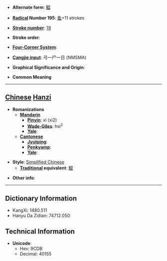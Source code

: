 * '''Alternate form''': [[鰼]]

* '''[[Wiktionary:Chinese radical index| Radical]] Number 195''': [[Wiktionary:Chinese radical index 鱼|鱼]]+11 strokes

* '''[[Wiktionary:Chinese total strokes index|Stroke number]]''': [[Wiktionary:Chinese total strokes index 19|19]]

* '''Stroke order''': 

* '''[[Wiktionary:Chinese four corner index|Four-Corner System]]''': 

* '''[[Wiktionary:Chinese Cangjie index|Cangjie input]]''': 弓一尸一日 (NMSMA)

* '''Graphical Significance and Origin''': 

* '''Common Meaning'''

----

== [[Chinese]] [[Hanzi]] ==

* '''Romanizations'''
** '''[[Mandarin]]'''
*** '''[[Pinyin]]''': xí (xi2)
*** '''[[Wade-Giles]]''': hsi<sup>2</sup>
*** '''[[Yale]]''': 
** '''[[Cantonese]]'''
*** '''[[Jyutping]]''':
*** '''[[Penkyamp]]''': 
*** '''[[Yale]]''': 

* '''Style''': [[Simplified Chinese]] 
** '''[[Traditional Chinese|Traditional]] equivalent''': [[鰼]]

* '''Other info''': 

----

== Dictionary Information ==

* KangXi: 1480.511
* Hanyu Da Zidian: 74712.050

== Technical Information ==

* '''Unicode''':
** Hex: 9CDB
** Decimal: 40155
